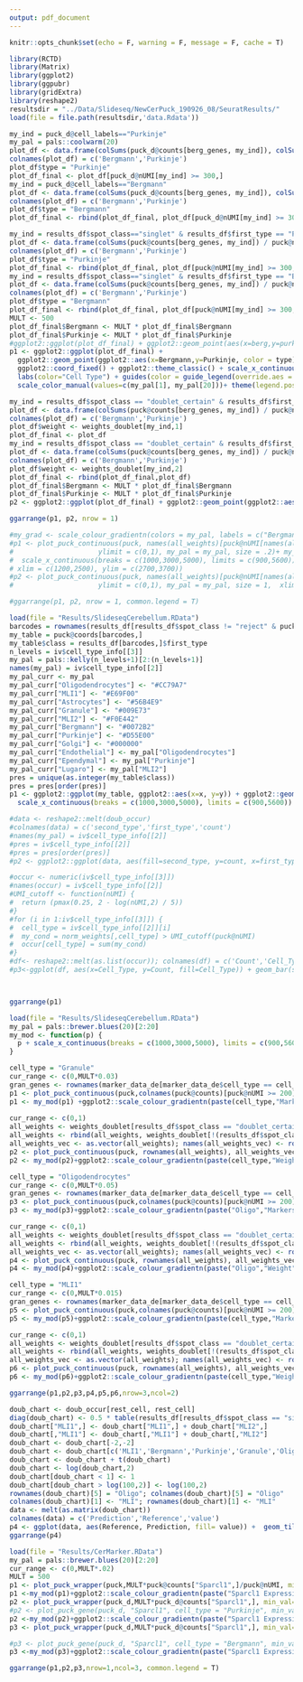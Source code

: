 ```yaml
---
output: pdf_document
---
```


```r
knitr::opts_chunk$set(echo = F, warning = F, message = F, cache = T)
```

```r
library(RCTD)
library(Matrix)
library(ggplot2)
library(ggpubr)
library(gridExtra)
library(reshape2)
resultsdir = "../Data/Slideseq/NewCerPuck_190926_08/SeuratResults/"
load(file = file.path(resultsdir,'data.Rdata'))
```

```r
my_ind = puck_d@cell_labels=="Purkinje"
my_pal = pals::coolwarm(20)
plot_df <- data.frame(colSums(puck_d@counts[berg_genes, my_ind]), colSums(puck_d@counts[purk_genes, my_ind]))
colnames(plot_df) = c('Bergmann','Purkinje')
plot_df$type = "Purkinje"
plot_df_final <- plot_df[puck_d@nUMI[my_ind] >= 300,]
my_ind = puck_d@cell_labels=="Bergmann"
plot_df <- data.frame(colSums(puck_d@counts[berg_genes, my_ind]), colSums(puck_d@counts[purk_genes, my_ind]))
colnames(plot_df) = c('Bergmann','Purkinje')
plot_df$type = "Bergmann"
plot_df_final <- rbind(plot_df_final, plot_df[puck_d@nUMI[my_ind] >= 300,])

my_ind = results_df$spot_class=="singlet" & results_df$first_type == "Purkinje"
plot_df <- data.frame(colSums(puck@counts[berg_genes, my_ind]) / puck@nUMI[my_ind], colSums(puck@counts[purk_genes, my_ind]) / puck@nUMI[my_ind])
colnames(plot_df) = c('Bergmann','Purkinje')
plot_df$type = "Purkinje"
plot_df_final <- rbind(plot_df_final, plot_df[puck@nUMI[my_ind] >= 300,])
my_ind = results_df$spot_class=="singlet" & results_df$first_type == "Bergmann"
plot_df <- data.frame(colSums(puck@counts[berg_genes, my_ind]) / puck@nUMI[my_ind], colSums(puck@counts[purk_genes, my_ind]) / puck@nUMI[my_ind])
colnames(plot_df) = c('Bergmann','Purkinje')
plot_df$type = "Bergmann"
plot_df_final <- rbind(plot_df_final, plot_df[puck@nUMI[my_ind] >= 300,])
MULT <- 500
plot_df_final$Bergmann <- MULT * plot_df_final$Bergmann
plot_df_final$Purkinje <- MULT * plot_df_final$Purkinje
#ggplot2::ggplot(plot_df_final) + ggplot2::geom_point(aes(x=berg,y=purk, color = type),alpha = 0.2,size=3) + coord_fixed()
p1 <- ggplot2::ggplot(plot_df_final) + 
  ggplot2::geom_point(ggplot2::aes(x=Bergmann,y=Purkinje, color = type),alpha = 0.2,size=1) + 
  ggplot2::coord_fixed() + ggplot2::theme_classic() + scale_x_continuous(breaks = c(0,10,20), limits = c(0,20)) + scale_y_continuous(breaks = c(0,10,20), limits = c(0,20)) +
  labs(color="Cell Type") + guides(color = guide_legend(override.aes = list(size = 3,alpha=1))) +
  scale_color_manual(values=c(my_pal[1], my_pal[20]))+ theme(legend.position="top")+ xlab('Bergmann Markers') + ylab('Purkinje Markers')

my_ind = results_df$spot_class == "doublet_certain" & results_df$first_type == "Purkinje" & results_df$second_type == "Bergmann" & puck@nUMI > 300
plot_df <- data.frame(colSums(puck@counts[berg_genes, my_ind]) / puck@nUMI[my_ind], colSums(puck@counts[purk_genes, my_ind]) / puck@nUMI[my_ind])
colnames(plot_df) = c('Bergmann','Purkinje')
plot_df$weight <- weights_doublet[my_ind,1]
plot_df_final <- plot_df
my_ind = results_df$spot_class == "doublet_certain" & results_df$first_type == "Bergmann" & results_df$second_type == "Purkinje" & puck@nUMI > 300
plot_df <- data.frame(colSums(puck@counts[berg_genes, my_ind]) / puck@nUMI[my_ind], colSums(puck@counts[purk_genes, my_ind]) / puck@nUMI[my_ind])
colnames(plot_df) = c('Bergmann','Purkinje')
plot_df$weight <- weights_doublet[my_ind,2]
plot_df_final <- rbind(plot_df_final,plot_df)
plot_df_final$Bergmann <- MULT * plot_df_final$Bergmann
plot_df_final$Purkinje <- MULT * plot_df_final$Purkinje
p2 <- ggplot2::ggplot(plot_df_final) + ggplot2::geom_point(ggplot2::aes(x=Bergmann,y=Purkinje, color = weight),alpha = 1,size=1) +  coord_fixed() + ggplot2::scale_colour_gradientn(colors = my_pal, limits = c(0,1)) + theme_classic() + labs(color="Cell Type") + guides(color = guide_legend(override.aes = list(size = 3,alpha=1)))+ theme(legend.position="top")+ scale_x_continuous(breaks = c(0,10,20), limits = c(0,20)) + scale_y_continuous(breaks = c(0,10,20), limits = c(0,20))+ xlab('Bergmann Markers') + ylab('Purkinje Markers')

ggarrange(p1, p2, nrow = 1)

```

```r
#my_grad <- scale_colour_gradientn(colors = my_pal, labels = c("Bergmann", "",'Mixture', "",'Purkinje'), limits = c(0,1))
#p1 <- plot_puck_continuous(puck, names(all_weights)[puck@nUMI[names(all_weights)] >= 100], all_weights,  
#                     ylimit = c(0,1), my_pal = my_pal, size = .2)+ my_grad + theme(legend.title=element_blank()) +
#  scale_x_continuous(breaks = c(1000,3000,5000), limits = c(900,5600)) + scale_y_continuous(breaks = c(1000,3000,5000), limits = c(1000,4900))+ #geom_segment(aes(x = 1300, y = 1700, xend = 1684.6, yend = 1700), color = "black")+ theme(axis.title.x=element_blank(),axis.text.x=element_blank(),axis.ticks.x=element_blank(), axis.title.y=element_blank(),axis.text.y=element_blank(),axis.ticks.y=element_blank())
# xlim = c(1200,2500), ylim = c(2700,3700))
#p2 <- plot_puck_continuous(puck, names(all_weights)[puck@nUMI[names(all_weights)] >= 100], all_weights,  
#                     ylimit = c(0,1), my_pal = my_pal, size = 1,  xlim = c(3100,4400), ylim = c(1000,2400))+ my_grad + theme(legend.title=element_blank())+ #geom_segment(aes(x = 3900, y = 2370, xend = 4054, yend = 2370), color = "black")+ #theme(axis.title.x=element_blank(),axis.text.x=element_blank(),axis.ticks.x=element_blank(), #axis.title.y=element_blank(),axis.text.y=element_blank(),axis.ticks.y=element_blank())

#ggarrange(p1, p2, nrow = 1, common.legend = T)
```

```r
load(file = "Results/SlideseqCerebellum.RData")
barcodes = rownames(results_df[results_df$spot_class != "reject" & puck@nUMI >= 100,])
my_table = puck@coords[barcodes,]
my_table$class = results_df[barcodes,]$first_type
n_levels = iv$cell_type_info[[3]]
my_pal = pals::kelly(n_levels+1)[2:(n_levels+1)]
names(my_pal) = iv$cell_type_info[[2]]
my_pal_curr <- my_pal
my_pal_curr["Oligodendrocytes"] <- "#CC79A7"
my_pal_curr["MLI1"] <- "#E69F00"
my_pal_curr["Astrocytes"] <- "#56B4E9"
my_pal_curr["Granule"] <- "#009E73"
my_pal_curr["MLI2"] <- "#F0E442"
my_pal_curr["Bergmann"] <- "#0072B2"
my_pal_curr["Purkinje"] <- "#D55E00"
my_pal_curr["Golgi"] <- "#000000"
my_pal_curr["Endothelial"] <- my_pal["Oligodendrocytes"]
my_pal_curr["Ependymal"] <- my_pal["Purkinje"]
my_pal_curr["Lugaro"] <- my_pal["MLI2"]
pres = unique(as.integer(my_table$class))
pres = pres[order(pres)]
p1 <- ggplot2::ggplot(my_table, ggplot2::aes(x=x, y=y)) + ggplot2::geom_point(ggplot2::aes(size = .1, shape=19,color=class)) + ggplot2::scale_color_manual("",values = my_pal_curr[pres], breaks = c('Astrocytes','Bergmann','Granule','Purkinje','MLI2','Oligodendrocytes','MLI1'), labels = c('Astrocytes','Bergmann','Granule','Purkinje','MLI2','Oligo','MLI1'))+ ggplot2::scale_shape_identity() + ggplot2::theme_classic() + ggplot2::scale_size_identity() + coord_fixed() + theme(legend.position="top")+ guides(colour = guide_legend(override.aes = list(size=2)))+ 
  scale_x_continuous(breaks = c(1000,3000,5000), limits = c(900,5600)) + scale_y_continuous(breaks = c(1000,3000,5000), limits = c(1000,4900))+ geom_segment(aes(x = 1300, y = 1700, xend = 1684.6, yend = 1700), color = "black")+  theme(axis.title.x=element_blank(),axis.text.x=element_blank(),axis.ticks.x=element_blank(), axis.title.y=element_blank(),axis.text.y=element_blank(),axis.ticks.y=element_blank())

#data <- reshape2::melt(doub_occur)
#colnames(data) = c('second_type','first_type','count')
#names(my_pal) = iv$cell_type_info[[2]]
#pres = iv$cell_type_info[[2]]
#pres = pres[order(pres)]
#p2 <- ggplot2::ggplot(data, aes(fill=second_type, y=count, x=first_type)) +ggplot2::geom_bar(position="stack", stat="identity") + ggplot2::scale_fill_manual(values = my_pal[pres]) + theme(axis.text.x = element_text(hjust = 1, angle = 45))

#occur <- numeric(iv$cell_type_info[[3]])
#names(occur) = iv$cell_type_info[[2]]
#UMI_cutoff <- function(nUMI) {
#  return (pmax(0.25, 2 - log(nUMI,2) / 5))
#}
#for (i in 1:iv$cell_type_info[[3]]) {
#  cell_type = iv$cell_type_info[[2]][i]
#  my_cond = norm_weights[,cell_type] > UMI_cutoff(puck@nUMI)
#  occur[cell_type] = sum(my_cond)
#}
#df<- reshape2::melt(as.list(occur)); colnames(df) = c('Count','Cell_Type')
#p3<-ggplot(df, aes(x=Cell_Type, y=Count, fill=Cell_Type)) + geom_bar(stat="identity")+theme_minimal()



ggarrange(p1)
```

```r
load(file = "Results/SlideseqCerebellum.RData")
my_pal = pals::brewer.blues(20)[2:20]
my_mod <- function(p) {
  p + scale_x_continuous(breaks = c(1000,3000,5000), limits = c(900,5600)) + scale_y_continuous(breaks = c(1000,3000,5000), limits = c(1000,4900))+ theme(legend.position="top") + geom_segment(aes(x = 1300, y = 1700, xend = 1684.6, yend = 1700), color = "black")+  theme(axis.title.x=element_blank(),axis.text.x=element_blank(),axis.ticks.x=element_blank(), axis.title.y=element_blank(),axis.text.y=element_blank(),axis.ticks.y=element_blank())
}

cell_type = "Granule"
cur_range <- c(0,MULT*0.03)
gran_genes <- rownames(marker_data_de[marker_data_de$cell_type == cell_type,])
p1 <- plot_puck_continuous(puck,colnames(puck@counts)[puck@nUMI >= 200],MULT*colSums(puck@counts[gran_genes,])/puck@nUMI, ylimit = cur_range)
p1 <- my_mod(p1) +ggplot2::scale_colour_gradientn(paste(cell_type,"Markers"), colors = my_pal, limits = cur_range, breaks = cur_range)
  
cur_range <- c(0,1)
all_weights <- weights_doublet[results_df$spot_class == "doublet_certain" & results_df$second_type == cell_type,2, drop=FALSE]
all_weights <- rbind(all_weights, weights_doublet[!(results_df$spot_class == "reject") & results_df$first_type == cell_type,1,drop=FALSE])
all_weights_vec <- as.vector(all_weights); names(all_weights_vec) <- rownames(all_weights)
p2 <- plot_puck_continuous(puck, rownames(all_weights), all_weights_vec, ylimit = cur_range)
p2 <- my_mod(p2)+ggplot2::scale_colour_gradientn(paste(cell_type,"Weight"), colors = my_pal, limits = cur_range, breaks = cur_range)

cell_type = "Oligodendrocytes"
cur_range <- c(0,MULT*0.05)
gran_genes <- rownames(marker_data_de[marker_data_de$cell_type == cell_type,])
p3 <- plot_puck_continuous(puck,colnames(puck@counts)[puck@nUMI >= 200], MULT*colSums(puck@counts[gran_genes,])/puck@nUMI, ylimit = cur_range)
p3 <- my_mod(p3)+ggplot2::scale_colour_gradientn(paste("Oligo","Markers"), colors = my_pal, limits = cur_range, breaks = cur_range)

cur_range <- c(0,1)
all_weights <- weights_doublet[results_df$spot_class == "doublet_certain" & results_df$second_type == cell_type,2, drop=FALSE]
all_weights <- rbind(all_weights, weights_doublet[!(results_df$spot_class == "reject") & results_df$first_type == cell_type,1,drop=FALSE])
all_weights_vec <- as.vector(all_weights); names(all_weights_vec) <- rownames(all_weights)
p4 <- plot_puck_continuous(puck, rownames(all_weights), all_weights_vec, ylimit = cur_range)
p4 <- my_mod(p4)+ggplot2::scale_colour_gradientn(paste("Oligo","Weight"), colors = my_pal, limits = cur_range, breaks = cur_range)

cell_type = "MLI1"
cur_range <- c(0,MULT*0.015)
gran_genes <- rownames(marker_data_de[marker_data_de$cell_type == cell_type,])
p5 <- plot_puck_continuous(puck,colnames(puck@counts)[puck@nUMI >= 200], MULT*colSums(puck@counts[gran_genes,])/puck@nUMI, ylimit = cur_range)
p5 <- my_mod(p5)+ggplot2::scale_colour_gradientn(paste(cell_type,"Markers"), colors = my_pal, limits = cur_range, breaks = cur_range)

cur_range <- c(0,1)
all_weights <- weights_doublet[results_df$spot_class == "doublet_certain" & results_df$second_type == cell_type,2, drop=FALSE]
all_weights <- rbind(all_weights, weights_doublet[!(results_df$spot_class == "reject") & results_df$first_type == cell_type,1,drop=FALSE])
all_weights_vec <- as.vector(all_weights); names(all_weights_vec) <- rownames(all_weights)
p6 <- plot_puck_continuous(puck, rownames(all_weights), all_weights_vec, ylimit = cur_range)
p6 <- my_mod(p6)+ggplot2::scale_colour_gradientn(paste(cell_type,"Weight"), colors = my_pal, limits = cur_range, breaks = cur_range)

ggarrange(p1,p2,p3,p4,p5,p6,nrow=3,ncol=2)
```


```r
doub_chart <- doub_occur[rest_cell, rest_cell]
diag(doub_chart) <- 0.5 * table(results_df[results_df$spot_class == "singlet","first_type"])[rest_cell]
doub_chart["MLI1",] <- doub_chart["MLI1",] + doub_chart["MLI2",]
doub_chart[,"MLI1"] <- doub_chart[,"MLI1"] + doub_chart[,"MLI2"]
doub_chart <- doub_chart[-2,-2]
doub_chart <- doub_chart[c('MLI1','Bergmann','Purkinje','Granule','Oligodendrocytes'),c('MLI1','Bergmann','Purkinje','Granule','Oligodendrocytes')]
doub_chart <- doub_chart + t(doub_chart)
doub_chart <- log(doub_chart,2)
doub_chart[doub_chart < 1] <- 1
doub_chart[doub_chart > log(100,2)] <- log(100,2)
rownames(doub_chart)[5] = "Oligo"; colnames(doub_chart)[5] = "Oligo"
colnames(doub_chart)[1] <- "MLI"; rownames(doub_chart)[1] <- "MLI"
data <- melt(as.matrix(doub_chart))
colnames(data) = c('Prediction','Reference','value')
p4 <- ggplot(data, aes(Reference, Prediction, fill= value)) +  geom_tile() +theme_classic() +scale_fill_gradientn(colors = pals::brewer.blues(20)[2:20],name = "Log Doublet Count", labels = c(1,6),breaks = c(1,6))+ theme(axis.text.x = element_text(angle = 45, hjust = 1)) + xlab('Cell Type 1')+ ylab('Cell Type 2')+ theme(legend.position="top")
ggarrange(p4)
```

```r
load(file = "Results/CerMarker.RData")
my_pal = pals::brewer.blues(20)[2:20]
cur_range <- c(0,MULT*.02)
MULT = 500
p1 <- plot_puck_wrapper(puck,MULT*puck@counts["Sparcl1",]/puck@nUMI, min_val=0,max_val=MULT*0.02,title="All Cell Types") + theme(plot.title = element_text(hjust = 0.5))
p1 <-my_mod(p1)+ggplot2::scale_colour_gradientn(paste("Sparcl1 Expression"), colors = my_pal, limits = cur_range, breaks = cur_range)
p2 <- plot_puck_wrapper(puck_d,MULT*puck_d@counts["Sparcl1",], min_val=0,max_val=MULT*0.02,title="Purkinje", cell_type = "Purkinje") + theme(plot.title = element_text(hjust = 0.5))
#p2 <- plot_puck_gene(puck_d, "Sparcl1", cell_type = "Purkinje", min_val = 0, max_val = .02) + ggtitle("Purkinje") + theme(plot.title = element_text(hjust = 0.5))
p2 <-my_mod(p2)+ggplot2::scale_colour_gradientn(paste("Sparcl1 Expression"), colors = my_pal, limits = cur_range, breaks = cur_range)
p3 <- plot_puck_wrapper(puck_d,MULT*puck_d@counts["Sparcl1",], min_val=0,max_val=MULT*0.02,title="Bergmann", cell_type = "Bergmann") + theme(plot.title = element_text(hjust = 0.5))

#p3 <- plot_puck_gene(puck_d, "Sparcl1", cell_type = "Bergmann", min_val = 0, max_val = .02) + ggtitle("Bergmann") + theme(plot.title = element_text(hjust = 0.5))
p3 <-my_mod(p3)+ggplot2::scale_colour_gradientn(paste("Sparcl1 Expression"), colors = my_pal, limits = cur_range, breaks = cur_range)

ggarrange(p1,p2,p3,nrow=1,ncol=3, common.legend = T)
```
